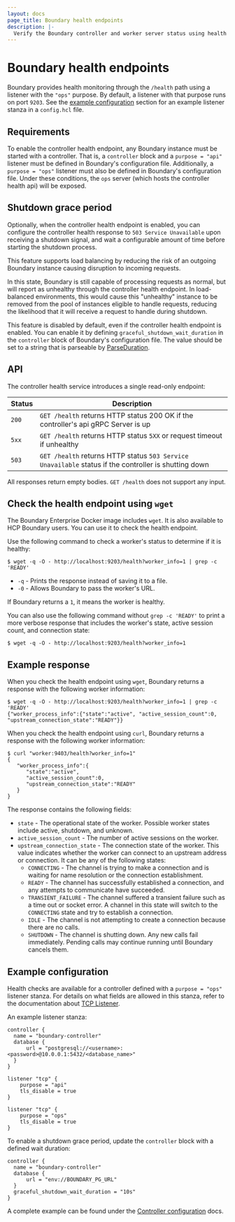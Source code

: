 ```yaml
---
layout: docs
page_title: Boundary health endpoints
description: |-
  Verify the Boundary controller and worker server status using health endpoints.
---
```


# Boundary health endpoints

Boundary provides health monitoring through the `/health` path using a listener with the `"ops"` purpose. By default, a listener with that purpose runs on port `9203`. See the [example configuration](#example-configuration) section for an example listener stanza in a `config.hcl` file.

## Requirements

To enable the controller health endpoint, any Boundary instance must be started with a controller. That is, a `controller` block and a `purpose = "api"`
listener must be defined in Boundary's configuration file. Additionally, a `purpose = "ops"` listener must also be defined in Boundary's configuration file. Under these conditions, the `ops` server (which hosts the controller health api) will be exposed.

## Shutdown grace period

Optionally, when the controller health endpoint is enabled, you can configure the controller health response to `503 Service Unavailable` upon receiving a shutdown signal, and wait a configurable amount of time before starting the shutdown process.

This feature supports load balancing by reducing the risk of an outgoing Boundary instance causing disruption to incoming requests.

In this state, Boundary is still capable of processing requests as normal, but will report as unhealthy through the controller health endpoint. In load-balanced environments, this would cause this "unhealthy" instance to be removed from the pool of instances eligible to handle requests, reducing the likelihood that it will receive a request to handle during shutdown.

This feature is disabled by default, even if the controller health endpoint is enabled. You can enable it by defining `graceful_shutdown_wait_duration` in the `controller` block of Boundary's configuration file. The value should be set to a string that is parseable by [ParseDuration](https://pkg.go.dev/time#ParseDuration).

## API

The controller health service introduces a single read-only endpoint:

| Status        | Description                                                    |
|--------------|----------------------------------------------------------------|
| `200`        | `GET /health` returns HTTP status 200 OK if the controller's api gRPC Server is up |
| `5xx`        | `GET /health` returns HTTP status `5XX` or request timeout if unhealthy |
| `503`        | `GET /health` returns HTTP status `503 Service Unavailable` status if the controller is shutting down |

All responses return empty bodies. `GET /health` does not support any input.

## Check the health endpoint using `wget`

The Boundary Enterprise Docker image includes `wget`. It is also available to HCP Boundary users. You can use it to check the health endpoint.

Use the following command to check a worker's status to determine if it is healthy:

```shell-session
$ wget -q -O - http://localhost:9203/health?worker_info=1 | grep -c 'READY'
```

- `-q` - Prints the response instead of saving it to a file.
- `-0` - Allows Boundary to pass the worker's URL.

If Boundary returns a `1`, it means the worker is healthy.

You can also use the following command without `grep -c 'READY'` to print a more verbose response that includes the worker's state, active session count, and connection state:

```shell-session
$ wget -q -O - http://localhost:9203/health?worker_info=1
```

## Example response

When you check the health endpoint using `wget`, Boundary returns a response with the following worker information:

```shell-session
$ wget -q -O - http://localhost:9203/health?worker_info=1 | grep -c 'READY'
{"worker_process_info":{"state":"active", "active_session_count":0, "upstream_connection_state":"READY"}}
```

When you check the health endpoint using `curl`, Boundary returns a response with the following worker information:

```shell-session
$ curl "worker:9403/health?worker_info=1"
{
   "worker_process_info":{
      "state":"active",
      "active_session_count":0,
      "upstream_connection_state":"READY"
   }
}
```

The response contains the following fields:

- `state` - The operational state of the worker. Possible worker states include active, shutdown, and unknown.
- `active_session_count` - The number of active sessions on the worker.
- `upstream_connection_state` - The connection state of the worker. This value indicates whether the worker can connect to an upstream address or connection. It can be any of the following states:
   - `CONNECTING` - The channel is trying to make a connection and is waiting for name resolution or the connection establishment.
   - `READY` - The channel has successfully established a connection, and any attempts to communicate have succeeded.
   - `TRANSIENT_FAILURE` - The channel suffered a transient failure such as a time out or socket error.
   A channel in this state will switch to the `CONNECTING` state and try to establish a connection.
   - `IDLE` - The channel is not attempting to create a connection because there are no calls.
   - `SHUTDOWN` - The channel is shutting down.
   Any new calls fail immediately.
   Pending calls may continue running until Boundary cancels them.

## Example configuration

Health checks are available for a controller defined with a `purpose = "ops"` listener stanza. For details on what fields are allowed in this stanza, refer to the documentation about [TCP Listener](/boundary/docs/configuration/listener/tcp).

An example listener stanza:

```hcl
controller {
  name = "boundary-controller"
  database {
      url = "postgresql://<username>:<password>@10.0.0.1:5432/<database_name>"
  }
}

listener "tcp" {
	purpose = "api"
	tls_disable = true
}

listener "tcp" {
	purpose = "ops"
	tls_disable = true
}
```

To enable a shutdown grace period, update the `controller` block with a defined wait duration:

```hcl
controller {
  name = "boundary-controller"
  database {
      url = "env://BOUNDARY_PG_URL"
  }
  graceful_shutdown_wait_duration = "10s"
}
```

A complete example can be found under the [Controller configuration](/boundary/docs/configuration/controller#complete-configuration-example) docs.
